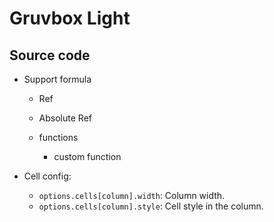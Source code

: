 

# Gruvbox Light

<App />

## Source code

<GitHubViewer url="https://github.com/walkframe/docs.walkframe.com/blob/main/pages/react-ipynb-renderer/Examples/Gruvboxl_.tsx" />

- Support formula

  - Ref
  - Absolute Ref
  - functions

    - custom function

- Cell config:

  - ``options.cells[column].width``: Column width.
  - ``options.cells[column].style``: Cell style in the column.

